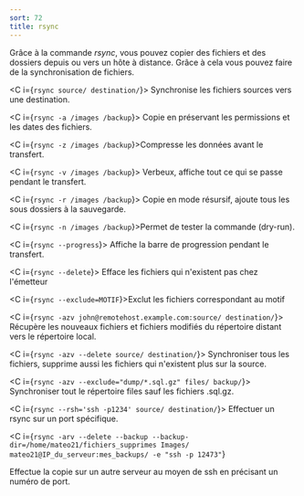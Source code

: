 ```yaml
---
sort: 72
title: rsync
---
```


Grâce à la commande _rsync_, vous pouvez copier des fichiers et des dossiers depuis ou vers un hôte à distance. Grâce à cela vous pouvez faire de la synchronisation de fichiers.

<C i={`rsync source/ destination/`}>
  Synchronise les fichiers sources vers une destination.
</C>

<C i={`rsync -a /images /backup`}>
  Copie en préservant les permissions et les dates des fichiers.
</C>

<C i={`rsync -z /images /backup`}>Compresse les données avant le transfert.</C>

<C i={`rsync -v /images /backup`}>
  Verbeux, affiche tout ce qui se passe pendant le transfert.
</C>

<C i={`rsync -r /images /backup`}>
  Copie en mode résursif, ajoute tous les sous dossiers à la sauvegarde.
</C>

<C i={`rsync -n /images /backup`}>Permet de tester la commande (dry-run).</C>

<C i={`rsync --progress`}>
  Affiche la barre de progression pendant le transfert.
</C>

<C i={`rsync --delete`}>
  Efface les fichiers qui n'existent pas chez l'émetteur
</C>

<C i={`rsync --exclude=MOTIF`}>Exclut les fichiers correspondant au motif</C>

<C i={`rsync -azv john@remotehost.example.com:source/ destination/`}>
  Récupère les nouveaux fichiers et fichiers modifiés du répertoire distant vers
  le répertoire local.
</C>

<C i={`rsync -azv --delete source/ destination/`}>
  Synchroniser tous les fichiers, supprime aussi les fichiers qui n'existent
  plus sur la source.
</C>

<C i={`rsync -azv --exclude="dump/*.sql.gz" files/ backup/`}>
  Synchroniser tout le répertoire files sauf les fichiers .sql.gz.
</C>

<C i={`rsync --rsh='ssh -p1234' source/ destination/`}>
  Effectuer un rsync sur un port spécifique.
</C>

<C
  i={`rsync -arv --delete --backup --backup-dir=/home/mateo21/fichiers_supprimes Images/ mateo21@IP_du_serveur:mes_backups/ -e "ssh -p 12473"`}
>
  Effectue la copie sur un autre serveur au moyen de ssh en précisant un numéro
  de port.
</C>
